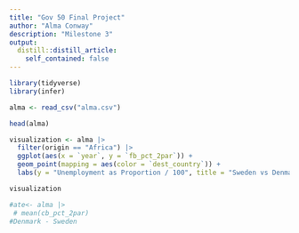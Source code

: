 ```yaml
---
title: "Gov 50 Final Project"
author: "Alma Conway"
description: "Milestone 3"
output:
  distill::distill_article:
    self_contained: false
---
```


```r
library(tidyverse)
library(infer)

alma <- read_csv("alma.csv")

```

```r
head(alma)
```


 
```r
visualization <- alma |> 
  filter(origin == "Africa") |> 
  ggplot(aes(x = `year`, y = `fb_pct_2par`)) +
  geom_point(mapping = aes(color = `dest_country`)) +
  labs(y = "Unemployment as Proportion / 100", title = "Sweden vs Denmark Proportion of youth immigrant population who does not work or study")

visualization

```
```r
#ate<- alma |> 
 # mean(cb_pct_2par)
#Denmark - Sweden
```

